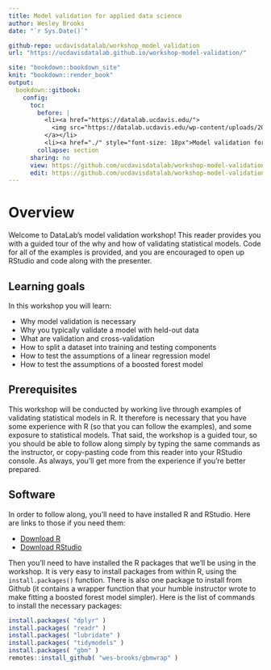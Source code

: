 ```yaml
---
title: Model validation for applied data science
author: Wesley Brooks
date: "`r Sys.Date()`"

github-repo: ucdavisdatalab/workshop_model_validation
url: "https://ucdavisdatalab.github.io/workshop-model-validation/"

site: "bookdown::bookdown_site"
knit: "bookdown::render_book"
output:
  bookdown::gitbook:
    config:
      toc:
        before: |
          <li><a href="https://datalab.ucdavis.edu/">
            <img src="https://datalab.ucdavis.edu/wp-content/uploads/2019/07/datalab-logo-full-color-rgb-1.png" style="height: 100%; width: 100%; object-fit: contain" />
          </a></li>
          <li><a href="./" style="font-size: 18px">Model validation for applied data science</a></li>
        collapse: section
      sharing: no
      view: https://github.com/ucdavisdatalab/workshop-model-validation/blob/master/%s
      edit: https://github.com/ucdavisdatalab/workshop-model-validation/edit/master/%s
---
```


# Overview {-}

Welcome to DataLab's model validation workshop! This reader provides you with a guided tour of the why and how of validating statistical models. Code for all of the examples is provided, and you are encouraged to open up RStudio and code along with the presenter.

## Learning goals

In this workshop you will learn:

- Why model validation is necessary
- Why you typically validate a model with held-out data
- What are validation and cross-validation
- How to split a dataset into training and testing components
- How to test the assumptions of a linear regression model
- How to test the assumptions of a boosted forest model

## Prerequisites

This workshop will be conducted by working live through examples of validating statistical models in R. It therefore is necessary that you have some experience with R (so that you can follow the examples), and some exposure to statistical models. That said, the workshop is a guided tour, so you should be able to follow along simply by typing the same commands as the instructor, or copy-pasting code from this reader into your RStudio console. As always, you'll get more from the experience if you're better prepared.

## Software

In order to follow along, you'll need to have installed R and RStudio. Here are links to those if you need them:

- [Download R](https://cran.r-project.org)
- [Download RStudio](https://www.rstudio.com/products/rstudio/download/)

Then you'll need to have installed the R packages that we'll be using in the workshop. It is very easy to install packages from within R, using the `install.packages()` function. There is also one package to install from Github (it contains a wrapper function that your humble instructor wrote to make fitting a boosted forest model simpler). Here is the list of commands to install the necessary packages:

```r
install.packages( "dplyr" )
install.packages( "readr" )
install.packages( "lubridate" )
install.packages( "tidymodels" )
install.packages( "gbm" )
remotes::install_github( "wes-brooks/gbmwrap" )
```
